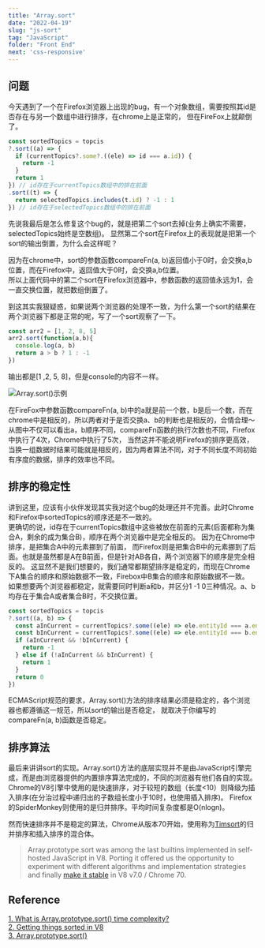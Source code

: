 ```yaml
---
title: "Array.sort"
date: "2022-04-19"
slug: "js-sort"
tag: "JavaScript"
folder: "Front End"
next: 'css-responsive'
---
```


## 问题
今天遇到了一个在Firefox浏览器上出现的bug，有一个对象数组，需要按照其id是否存在与另一个数组中进行排序，在chrome上是正常的，
但在FireFox上就颠倒了。

```js
const sortedTopics = topcis
?.sort((a) => {
  if (currentTopics?.some?.((ele) => id === a.id)) {
    return -1
  }
  return 1
}) // id存在于currentTopics数组中的排在前面
.sort((t) => {
  return selectedTopics.includes(t.id) ? -1 : 1
}) // id存在于selectedTopics数组中的排在前面
```

先说我最后是怎么修复这个bug的，就是把第二个sort去掉(业务上确实不需要，selectedTopics始终是空数组)。
显然第二个sort在Firefox上的表现就是把第一个sort的输出倒置，为什么会这样呢？

因为在chrome中，sort的参数函数compareFn(a, b)返回值小于0时，会交换a,b位置，而在Firefox中，返回值大于0时，会交换a,b位置。  
所以上面代码中的第二个sort在Firefox浏览器中，参数函数的返回值永远为1，会一直交换位置，就把数组倒置了。

到这其实我狠疑惑，如果说两个浏览器的处理不一致，为什么第一个sort的结果在两个浏览器下都是正常的呢，写了一个sort观察了一下。
```js
const arr2 = [1, 2, 8, 5]
arr2.sort(function(a,b){
  console.log(a, b)
  return a > b ? 1 : -1
})
```
输出都是[1 ,2, 5, 8]，但是console的内容不一样。

![Array.sort()示例](./sort/sort.jpg)

在FireFox中参数函数compareFn(a, b)中的a就是前一个数，b是后一个数，而在chrome中是相反的，所以两者对于是否交换a、b的判断也是相反的，合情合理～  
从图中不仅可以看出a，b顺序不同，compareFn函数的执行次数也不同，Firefox中执行了4次，Chrome中执行了5次，
当然这并不能说明Firefox的排序更高效，当换一组数据时结果可能就是相反的，因为两者算法不同，对于不同长度不同初始有序度的数据，排序的效率也不同。

## 排序的稳定性
讲到这里，应该有小伙伴发现其实我对这个bug的处理还并不完善。此时Chrome和Firefox中sortedTopics的顺序还是不一致的。  
更确切的说，id存在于currentTopics数组中这些被放在前面的元素(后面都称为集合A，剩余的成为集合B)，顺序在两个浏览器中是完全相反的。
因为在Chrome中排序，是把集合A中的元素挪到了前面， 而Firefox则是把集合B中的元素挪到了后面。也就是虽然都是A在B前面，但是针对AB各自，两个浏览器下的顺序是完全相反的。
这显然不是我们想要的，我们通常都期望排序是稳定的，而现在Chrome下A集合的顺序和原始数据不一致，Firebox中B集合的顺序和原始数据不一致。  
如果想要两个浏览器都稳定，就需要同时判断a和b，并区分1 -1 0三种情况。a、b均存在于集合A或者集合B时，不交换位置。
```js
const sortedTopics = topcis
?.sort((a, b) => {
  const aInCurrent = currentTopics?.some((ele) => ele.entityId === a.entityId)
  const bInCurrent = currentTopics?.some((ele) => ele.entityId === b.entityId)
  if (aInCurrent && !bInCurrent) {
    return -1
  } else if (!aInCurrent && bInCurrent) {
    return 1
  }
  return 0
})
```
ECMAScript规范的要求，Array.sort()方法的排序结果必须是稳定的，各个浏览器也都遵循这一规范，所以sort的输出是否稳定，
就取决于你编写的compareFn(a, b)函数是否稳定。

## 排序算法
最后来讲讲sort的实现。Array.sort()方法的底层实现并不是由JavaScript引擎完成，而是由浏览器提供的内置排序算法完成的，不同的浏览器有他们各自的实现。
Chrome的V8引擎中使用的是快速排序，对于较短的数组（长度\<10）则降级为插入排序(在分治过程中递归出的子数组长度小于10时，也使用插入排序)。
Firefox的SpiderMonkey则使用的是归并排序。平均时间复杂度都是O(nlogn)。  

然而快速排序并不是稳定的算法，Chrome从版本70开始，使用称为<a target="blank" href="https://v8.dev/blog/array-sort">Timsort</a>的归并排序和插入排序的混合体。
> Array.prototype.sort was among the last builtins implemented in self-hosted JavaScript in V8. 
> Porting it offered us the opportunity to experiment with different algorithms and implementation strategies and 
> finally <a target="_blank" href="https://mathiasbynens.be/demo/sort-stability">make it stable</a> in V8 v7.0 / Chrome 70.

## Reference
[1. What is Array.prototype.sort() time complexity?](https://stackoverflow.com/questions/57763205/what-is-array-prototype-sort-time-complexity/57763259#57763259)  
[2. Getting things sorted in V8](https://v8.dev/blog/array-sort)  
[3. Array.prototype.sort()](https://developer.mozilla.org/zh-CN/docs/Web/JavaScript/Reference/Global_Objects/Array/sort)